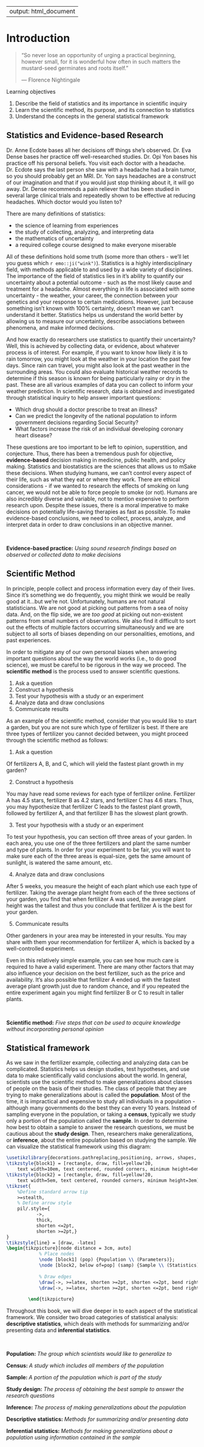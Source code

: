 
---
output: html_document
---

# Introduction {#ch1}

> "So never lose an opportunity of urging a practical beginning, however small, for it is wonderful how often in such matters the mustard-seed germinates and roots itself." 
>
> --- Florence Nightingale


<div class="objective-container">
<div class="objectives"> Learning objectives </div>
1. Describe the field of statistics and its importance in scientific inquiry  
2. Learn the scientific method, its purpose, and its connection to statistics
3. Understand the concepts in the general statistical framework
</div>

## Statistics and Evidence-based Research {#ch1_s1}

Dr. Anne Ecdote bases all her decisions off things she's observed. Dr. Eva Dense 
bases her practice off well-researched studies. Dr. Opi Yon bases his practice
off his personal beliefs. You visit each doctor with a headache. Dr. Ecdote says
the last person she saw with a headache had a brain tumor, so you should 
probably get an MRI. Dr. Yon says headaches are a construct of our imagination 
and that if you would just stop thinking about it, it will go away. Dr. Dense
recommends a pain reliever that has been studied in several large clinical 
trials and repeatedly shown to be effective at reducing headaches. Which doctor 
would you listen to?

There are many definitions of statistics: 

* the science of learning from experiences
* the study of collecting, analyzing, and interpreting data
* the mathematics of uncertainty
* a required college course designed to make everyone miserable

All of these definitions hold some truth (some more than others - we'll let you 
guess which `r emo::ji("wink")`). Statistics is a highly interdisciplinary field, with methods 
applicable to and used by a wide variety of disciplines. The importance of the
field of statistics lies in it's ability to quantify our uncertainty about a 
potential outcome - such as the most likely cause and treatment for a headache.
Almost everything in life is associated with some uncertainty - the weather, 
your career, the connection between your genetics and your response to certain
medications. However, just because something isn't known with 100% certainty, 
doesn't mean we can't understand it better. Statistics helps us understand the 
world better by allowing us to measure our uncertainty, describe associations 
between phenomena, and make informed decisions.

And how exactly do researchers use statistics to quantify their uncertainty? 
Well, this is achieved by collecting data, or evidence, about whatever process
is of interest. For example, if you want to know how likely it is to rain 
tomorrow, you might look at the weather in your location the past few days.
Since rain can travel, you might also look at the past weather in the surrounding
areas. You could also evaluate historical weather records to determine if
this season is known for being particularly rainy or dry in the past. These are
all various examples of data you can collect to inform your weather prediction.
In scientific research, data is obtained and investigated through statistical
inquiry to help answer important questions: 

* Which drug should a doctor prescribe to treat an illness?  
* Can we predict the longevity of the national population to inform government decisions regarding Social Security?  
* What factors increase the risk of an individual developing coronary heart disease?  

These questions are too important to be left to opinion, superstition, and 
conjecture. Thus, there has been a tremendous push for objective, 
**evidence-based** decision making in medicine, public health, and policy making. 
Statistics and biostatistics are the sciences that allows us to mSake these 
decisions. When studying humans, we can't control every aspect of their life, 
such as what they eat or where they work. There are ethical considerations - if 
we wanted to research the effects of smoking on lung cancer, we would not be 
able to force people to smoke (or not). Humans are also incredibly diverse and 
variable, not to mention expensive to perform research upon. Despite these 
issues, there is a moral imperative to make decisions on potentially life-saving
therapies as fast as possible. To make evidence-based conclusions, we need to 
collect, process, analyze, and interpret data in order to draw conclusions in an 
objective manner. 

<div class="definition-container">
<div class="definition"> &nbsp; </div>
**Evidence-based practice:** <em> Using sound research findings based on observed 
  or collected data to make decisions</em>
</div>

## Scientific Method {#ch1_s2}

In principle, people collect and process information every day of their lives. 
Since it's something we do frequently, you might think we would be really good 
at it...but we're not. Unfortunately, humans are not natural statisticians. We 
are not good at picking out patterns from a sea of noisy data. And, on the flip 
side, we are *too good* at picking out non-existent patterns from small numbers 
of observations. We also find it difficult to sort out the effects of multiple
factors occurring simultaneously and we are subject to all sorts of biases 
depending on our personalities, emotions, and past experiences.

In order to mitigate any of our own personal biases when answering important 
questions about the way the world works (i.e., to do good science), we must be
careful to be rigorous in the way we proceed. The **scientific method** is the 
process used to answer scientific questions.
 
1) Ask a question
2) Construct a hypothesis
3) Test your hypothesis with a study or an experiment
4) Analyze data and draw conclusions
5) Communicate results

As an example of the scientific method, consider that you would like to start a
garden, but you are not sure which type of fertilizer is best. If there are three
types of fertilizer you cannot decided between, you might proceed through the 
scientific method as follows:

1) Ask a question

Of fertilizers A, B, and C, which will yield the fastest plant growth in my garden?

2) Construct a hypothesis

You may have read some reviews for each type of fertilizer online. Fertilizer A
has 4.5 stars, fertilizer B as 4.2 stars, and fertilizer C has 4.6 stars. Thus,
you may hypothesize that fertilizer C leads to the fastest plant growth, followed
by fertilizer A, and that fertilizer B has the slowest plant growth.

3) Test your hypothesis with a study or an experiment

To test your hypothesis, you can section off three areas of your garden. In each 
area, you use one of the three fertilizers and plant the same number and type of
plants. In order for your experiment to be fair, you will want to make sure each
of the three areas is equal-size, gets the same amount of sunlight, is watered 
the same amount, etc.

4) Analyze data and draw conclusions

After 5 weeks, you measure the height of each plant which use each type of 
fertilizer. Taking the average plant height from each of the three sections of 
your garden, you find that when fertilizer A was used, the average plant height 
was the tallest and thus you conclude that fertilizer A is the best for your
garden.

5) Communicate results

Other gardeners in your area may be interested in your results. You may share
with them your recommendation for fertilizer A, which is backed by a 
well-controlled experiment.

Even in this relatively simple example, you can see how much care is required to
have a valid experiment. There are many other factors that may also influence
your decision on the best fertilizer, such as the price and availability. It's
also possible that fertilizer A ended up with the fastest average plant growth
just due to random chance, and if you repeated the entire experiment again you
might find fertilizer B or C to result in taller plants. 


<div class="definition-container">
<div class="definition"> &nbsp; </div>
**Scientific method:** <em> Five steps that can be used to acquire knowledge 
  without incorporating personal opinion </em>
</div>


## Statistical framework {#ch1_s3}

As we saw in the fertilizer example, collecting and analyzing data can be complicated.
Statistics helps us design studies, test hypotheses, and use data to make scientifically
valid conclusions about the world. In general, scientists use the scientific method 
to make generalizations about classes of people on the basis of their studies. 
The class of people that they are trying to make generalizations about is called 
the **population**. Most of the time, it is impractical and expensive to study 
all individuals in a population - although many governments do  the best they 
can every 10 years. Instead of sampling everyone in the population, or taking a 
**census**, typically we study only a portion of the population called the
**sample**. In order to determine how best to obtain a sample to answer the 
research questions, we must be cautious about the **study design**. Then, 
researchers make generalizations, or **inference**, about the entire population 
based on studying the sample. We can visualize the statistical framework using 
this diagram:

```tikz
\usetikzlibrary{decorations.pathreplacing,positioning, arrows, shapes, calc,shapes.multipart}
\tikzstyle{block1} = [rectangle, draw, fill=yellow!20, 
    text width=10em, text centered, rounded corners, minimum height=6em]
\tikzstyle{block2} = [rectangle, draw, fill=yellow!20, 
    text width=5em, text centered, rounded corners, minimum height=3em]
\tikzset{
    %Define standard arrow tip
    >=stealth,
    % Define arrow style
    pil/.style={
           ->,
           thick,
           shorten <=2pt,
           shorten >=2pt,}
}
\tikzstyle{line} = [draw, -latex]
\begin{tikzpicture}[node distance = 3cm, auto]
            % Place nodes
            \node [block1] (pop) {Population \\ (Parameters)};
            \node [block2, below of=pop] (samp) {Sample \\ (Statistics)};
            
            % Draw edges
            \draw[->, >=latex, shorten >=2pt, shorten <=2pt, bend right=45, thick]  (pop.west) to node[auto, swap] {Study Design}(samp.west);
            \draw[->, >=latex, shorten >=2pt, shorten <=2pt, bend right=45, thick] (samp.east) to node[auto, swap] {Inference}(pop.east); 
            
        \end{tikzpicture}
```

Throughout this book, we will dive deeper in to each aspect of the statistical
framework. We consider two broad categories of statistical 
analysis: **descriptive statistics**, which deals with methods for summarizing 
and/or presenting data and **inferential statistics**.



<div class="definition-container">
<div class="definition"> &nbsp; </div>
**Population: ** <em> The group which scientists would like to generalize to </em>

**Census: ** <em> A study which includes all members of the population </em>

**Sample: ** <em> A portion of the population which is part of the study </em>

**Study design: ** <em> The process of obtaining the best sample to answer the research questions </em>

**Inference: ** <em> The process of making generalizations about the population </em>

**Descriptive statistics: ** <em> Methods for summarizing and/or presenting data </em>

**Inferential statistics: ** <em> Methods for making generalizations about a population
  using information contained in the sample </em>
</div>






